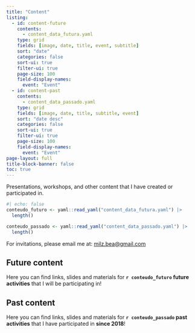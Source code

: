 ```yaml
---
title: "Content"
listing:
  - id: content-future
    contents:
      - content_data_futura.yaml
    type: grid
    fields: [image, date, title, event, subtitle]
    sort: "date"
    categories: false
    sort-ui: true
    filter-ui: true
    page-size: 100   
    field-display-names:
      event: "Event"    
  - id: content-past
    contents: 
      - content_data_passado.yaml
    type: grid
    fields: [image, date, title, subtitle, event]
    sort: "date desc"
    categories: false
    sort-ui: true
    filter-ui: true
    page-size: 100  
    field-display-names:
      event: "Event"                 
page-layout: full
title-block-banner: false
toc: true
---
```


Presentations, workshops, and other content that I have created or participated in.

```r
#| echo: false
conteudo_futuro <- yaml::read_yaml("content_data_futura.yaml") |> 
  length()

conteudo_passado <- yaml::read_yaml("content_data_passado.yaml") |>
  length()
```

For invitations, please email me at: [milz.bea\@gmail.com](mailto:milz.bea@gmail.com){.email}

## Future content

Here you can find links, slides and materials for **`r conteudo_futuro` future activities** that I will be participating in!

::: {#content-future}
:::

## Past content

Here you can find links, slides and materials for **`r conteudo_passado` past activities** that I have participated in **since 2018**!

::: {#content-past}
:::
